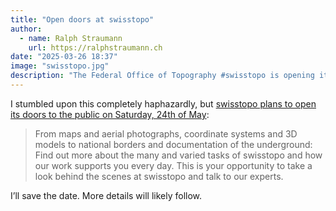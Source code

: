 ```yaml
---
title: "Open doors at swisstopo"
author:
  - name: Ralph Straumann
    url: https://ralphstraumann.ch
date: "2025-03-26 18:37"
image: "swisstopo.jpg"
description: "The Federal Office of Topography #swisstopo is opening its doors to the public on May 24."
---
```


I stumbled upon this completely haphazardly, but [swisstopo plans to open its doors to the public on Saturday, 24th of May](https://www.swisstopo.admin.ch/en/open-day-at-swisstopo-2025):

> From maps and aerial photographs, coordinate systems and 3D models to national borders and documentation of the underground: Find out more about the many and varied tasks of swisstopo and how our work supports you every day. This is your opportunity to take a look behind the scenes at swisstopo and talk to our experts.

I'll save the date. More details will likely follow.

